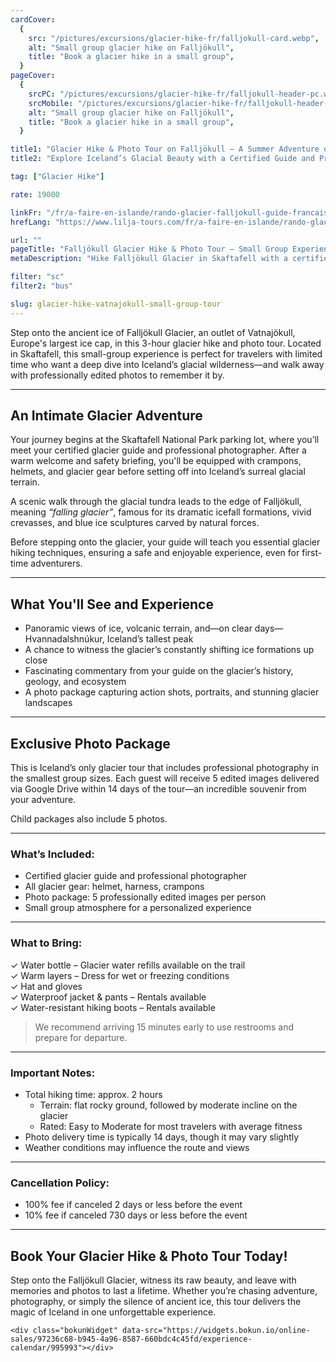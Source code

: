 ```yaml
---
cardCover:
  {
    src: "/pictures/excursions/glacier-hike-fr/falljokull-card.webp",
    alt: "Small group glacier hike on Falljökull",
    title: "Book a glacier hike in a small group",
  }
pageCover:
  {
    srcPC: "/pictures/excursions/glacier-hike-fr/falljokull-header-pc.webp",
    srcMobile: "/pictures/excursions/glacier-hike-fr/falljokull-header-mobile.webp",
    alt: "Small group glacier hike on Falljökull",
    title: "Book a glacier hike in a small group",
  }

title1: "Glacier Hike & Photo Tour on Falljökull – A Summer Adventure on Ice"
title2: "Explore Iceland’s Glacial Beauty with a Certified Guide and Professional Photographer"

tag: ["Glacier Hike"]

rate: 19000

linkFr: "/fr/a-faire-en-islande/rando-glacier-falljokull-guide-francais"
hrefLang: "https://www.lilja-tours.com/fr/a-faire-en-islande/rando-glacier-falljokull-guide-francais"

url: ""
pageTitle: "Falljökull Glacier Hike & Photo Tour – Small Group Experience"
metaDescription: "Hike Falljökull Glacier in Skaftafell with a certified guide and receive professional photos. Explore blue ice, crevasses, and panoramic views. Book now."

filter: "sc"
filter2: "bus"

slug: glacier-hike-vatnajokull-small-group-tour
---
```


Step onto the ancient ice of Falljökull Glacier, an outlet of Vatnajökull, Europe's largest ice cap, in this 3-hour glacier hike and photo tour. Located in Skaftafell, this small-group experience is perfect for travelers with limited time who want a deep dive into Iceland’s glacial wilderness—and walk away with professionally edited photos to remember it by.

---

## An Intimate Glacier Adventure

Your journey begins at the Skaftafell National Park parking lot, where you’ll meet your certified glacier guide and professional photographer. After a warm welcome and safety briefing, you'll be equipped with crampons, helmets, and glacier gear before setting off into Iceland’s surreal glacial terrain.

A scenic walk through the glacial tundra leads to the edge of Falljökull, meaning _“falling glacier”_, famous for its dramatic icefall formations, vivid crevasses, and blue ice sculptures carved by natural forces.

Before stepping onto the glacier, your guide will teach you essential glacier hiking techniques, ensuring a safe and enjoyable experience, even for first-time adventurers.

---

## What You'll See and Experience

- Panoramic views of ice, volcanic terrain, and—on clear days—Hvannadalshnúkur, Iceland’s tallest peak
- A chance to witness the glacier’s constantly shifting ice formations up close
- Fascinating commentary from your guide on the glacier’s history, geology, and ecosystem
- A photo package capturing action shots, portraits, and stunning glacier landscapes

---

## Exclusive Photo Package

This is Iceland’s only glacier tour that includes professional photography in the smallest group sizes. Each guest will receive 5 edited images delivered via Google Drive within 14 days of the tour—an incredible souvenir from your adventure.

Child packages also include 5 photos.

---

### What’s Included:

- Certified glacier guide and professional photographer
- All glacier gear: helmet, harness, crampons
- Photo package: 5 professionally edited images per person
- Small group atmosphere for a personalized experience

---

### What to Bring:

✓ Water bottle – Glacier water refills available on the trail  
✓ Warm layers – Dress for wet or freezing conditions  
✓ Hat and gloves  
✓ Waterproof jacket & pants – Rentals available  
✓ Water-resistant hiking boots – Rentals available

> We recommend arriving 15 minutes early to use restrooms and prepare for departure.

---

### Important Notes:

- Total hiking time: approx. 2 hours
  - Terrain: flat rocky ground, followed by moderate incline on the glacier
  - Rated: Easy to Moderate for most travelers with average fitness
- Photo delivery time is typically 14 days, though it may vary slightly
- Weather conditions may influence the route and views

---

### Cancellation Policy:

- 100% fee if canceled 2 days or less before the event
- 10% fee if canceled 730 days or less before the event

---

## Book Your Glacier Hike & Photo Tour Today!

Step onto the Falljökull Glacier, witness its raw beauty, and leave with memories and photos to last a lifetime. Whether you’re chasing adventure, photography, or simply the silence of ancient ice, this tour delivers the magic of Iceland in one unforgettable experience.

<script
  type="text/javascript"
  src="https://widgets.bokun.io/assets/javascripts/apps/build/BokunWidgetsLoader.js?bookingChannelUUID=97236c68-b945-4a96-8587-660bdc4c45fd"
  async
></script>

    <div class="bokunWidget" data-src="https://widgets.bokun.io/online-sales/97236c68-b945-4a96-8587-660bdc4c45fd/experience-calendar/995993"></div>
